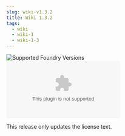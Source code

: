 ```yaml
---
slug: wiki-v1.3.2
title: Wiki 1.3.2
tags:
  - wiki
  - wiki-1
  - wiki-1-3
---
```


![Supported Foundry Versions](https://img.shields.io/endpoint?url=https://foundryshields.com/version?url=https://github.com/sun-dragon-cult/fvtt-module-wiki-rqg/releases/download/v1.3.2/en-module.json)
![Download Count](https://img.shields.io/github/downloads/sun-dragon-cult/fvtt-module-wiki-rqg/v1.3.2/wiki-en-rqg.zip)

This release only updates the license text.
